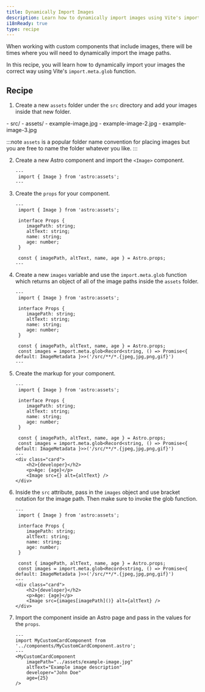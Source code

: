 ```yaml
---
title: Dynamically Import Images
description: Learn how to dynamically import images using Vite's import.meta.glob function
i18nReady: true
type: recipe
---
```


When working with custom components that include images, there will be times where you will need to dynamically import the image paths. 

In this recipe, you will learn how to dynamically import your images the correct way using Vite's `import.meta.glob` function. 

## Recipe

1. Create a new `assets` folder under the `src` directory and add your images inside that new folder. 

<FileTree>
- src/
  - assets/
    - example-image.jpg
    - example-image-2.jpg
    - example-image-3.jpg
</FileTree>

:::note
`assets` is a popular folder name convention for placing images but you are free to name the folder whatever you like.
::: 

2. Create a new Astro component and import the `<Image>` component.

    ```astro title="src/components/MyCustomCardComponent.astro" 
    ---
     import { Image } from 'astro:assets';
    ---
    ```

3. Create the `props` for your component. 

    ```astro title="src/components/MyCustomCardComponent.astro" ins={4-11}
    ---
     import { Image } from 'astro:assets';

     interface Props {
        imagePath: string;
        altText: string;
        name: string;
        age: number;
     }

     const { imagePath, altText, name, age } = Astro.props;
    ---
    ``` 

4. Create a new `images` variable and use the `import.meta.glob` function which returns an object of all of the image paths inside the `assets` folder. 

    ```astro title="src/components/MyCustomCardComponent.astro" ins={12}
    ---
     import { Image } from 'astro:assets';

     interface Props {
        imagePath: string;
        altText: string;
        name: string;
        age: number;
     }
     
     const { imagePath, altText, name, age } = Astro.props;
     const images = import.meta.glob<Record<string, () => Promise<{ default: ImageMetadata }>>('/src/**/*.{jpeg,jpg,png,gif}')
    ---
    ```

5. Create the markup for your component. 

    ```astro title="src/components/MyCustomCardComponent.astro" ins={14-18}
    ---
     import { Image } from 'astro:assets';

     interface Props {
        imagePath: string;
        altText: string;
        name: string;
        age: number;
     }
     
     const { imagePath, altText, name, age } = Astro.props;
     const images = import.meta.glob<Record<string, () => Promise<{ default: ImageMetadata }>>('/src/**/*.{jpeg,jpg,png,gif}')
    ---
    <div class="card">
        <h2>{developer}</h2>
        <p>Age: {age}</p>
        <Image src={} alt={altText} />
    </div>
    ```

6. Inside the `src` attribute, pass in the `images` object and use bracket notation for the image path. Then make sure to invoke the glob function. 
   
    ```astro title="src/components/MyCustomCardComponent.astro" ins={17}
    ---
     import { Image } from 'astro:assets';

     interface Props {
        imagePath: string;
        altText: string;
        name: string;
        age: number;
     }
     
     const { imagePath, altText, name, age } = Astro.props;
     const images = import.meta.glob<Record<string, () => Promise<{ default: ImageMetadata }>>('/src/**/*.{jpeg,jpg,png,gif}')
    ---
    <div class="card">
        <h2>{developer}</h2>
        <p>Age: {age}</p>
        <Image src={images[imagePath]()} alt={altText} />
    </div>
    ```

7. Import the component inside an Astro page and pass in the values for the `props`. 

    ```astro title="src/pages/index.astro" 
    ---
    import MyCustomCardComponent from '../components/MyCustomCardComponent.astro';
    ---
    <MyCustomCardComponent 
        imagePath="../assets/example-image.jpg"
        altText="Example image description"
        developer="John Doe"
        age={25}
    />
    ```


